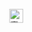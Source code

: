 <span style="position:relative;"><span style="position:absolute; display:block; left:0px; top:2px; width:25px; text-align:center; color:white; font-size:9px; font-family:sans-serif; line-height:20px">'''{{{1|}}}'''</span></span>[[File:TainanRoadSN.svg|25px|臺南市道路編碼{{{1|}}}號|link=]]<noinclude>{{Documentation}}</noinclude>